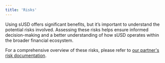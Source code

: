 ```yaml
---
title: 'Risks'
---
```


Using sUSD offers significant benefits, but it’s important to understand the potential risks involved. Assessing these risks helps ensure informed decision-making and a better understanding of how sUSD operates within the broader financial ecosystem. 

For a comprehensive overview of these risks, please refer to [our partner's risk documentation](https://docs.openeden.com/treasury-bills-vault/risks).
